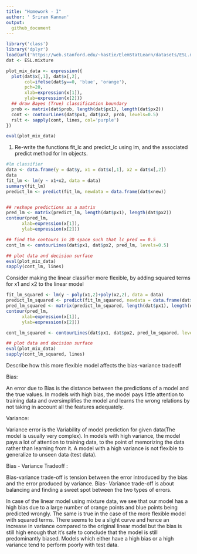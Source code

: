 ```yaml
---
title: "Homework - I"
author: ' Sriram Kannan'
output:
  github_document
---
```




```r
library('class')
library('dplyr')
load(url('https://web.stanford.edu/~hastie/ElemStatLearn/datasets/ESL.mixture.rda'))
dat <- ESL.mixture
```


```r
plot_mix_data <- expression({
  plot(dat$x[,1], dat$x[,2],
       col=ifelse(dat$y==0, 'blue', 'orange'),
       pch=20,
       xlab=expression(x[1]),
       ylab=expression(x[2]))
  ## draw Bayes (True) classification boundary
  prob <- matrix(dat$prob, length(dat$px1), length(dat$px2))
  cont <- contourLines(dat$px1, dat$px2, prob, levels=0.5)
  rslt <- sapply(cont, lines, col='purple')
})

eval(plot_mix_data)
```


1) Re-write the functions fit_lc and predict_lc using lm, and the associated predict method for lm objects.

```r
#lm classifier
data <- data.frame(y = dat$y, x1 = dat$x[,1], x2 = dat$x[,2])
data
fit_lm <- lm(y ~ x1+x2, data = data)
summary(fit_lm)
predict_lm <- predict(fit_lm, newdata = data.frame(dat$xnew))



```



```r
## reshape predictions as a matrix
pred_lm <- matrix(predict_lm, length(dat$px1), length(dat$px2))
contour(pred_lm,
      xlab=expression(x[1]),
      ylab=expression(x[2]))
```


```r
## find the contours in 2D space such that lc_pred == 0.5
cont_lm <- contourLines(dat$px1, dat$px2, pred_lm, levels=0.5)

## plot data and decision surface
eval(plot_mix_data)
sapply(cont_lm, lines)
```

Consider making the linear classifier more flexible, by adding squared terms for x1 and x2 to the linear model

```r
fit_lm_squared <- lm(y ~ poly(x1,2)+poly(x2,2), data = data)
predict_lm_squared <- predict(fit_lm_squared, newdata = data.frame(dat$xnew))
pred_lm_squared <- matrix(predict_lm_squared, length(dat$px1), length(dat$px2))
contour(pred_lm,
      xlab=expression(x[1]),
      ylab=expression(x[2]))

cont_lm_squared <- contourLines(dat$px1, dat$px2, pred_lm_squared, levels=0.5)

## plot data and decision surface
eval(plot_mix_data)
sapply(cont_lm_squared, lines)

```
Describe how this more flexible model affects the bias-variance tradeoff


Bias: 

An error due to Bias is the distance between the predictions of a model and the true values. In models with high bias, the model pays little attention to training data and oversimplifies the model and learns the wrong relations by not taking in account all the features adequately.

Variance: 

Variance error is the Variability of model prediction for given data(The model is usually very complex). In models with high variance, the model pays a lot of attention to training data, to the point of memorizing the data rather than learning from it. A model with a high variance is not flexible to generalize to unseen data (test data).

Bias - Variance Tradeoff : 

Bias-variance trade-off is tension between the error introduced by the bias and the error produced by variance. Bias- Variance trade-off is about balancing and finding a sweet spot between the two types of errors.

In case of the linear model using mixture data, we see that our model has a high bias due to a large number of orange points and blue points being predicted wrongly. The same is true in the case of the more flexible model with squared terms. There seems to be a slight curve and hence an increase in variance compared to the original linear model but the bias is still high enough that it's safe to conclude that the model is still predominantly biased. Models which either have a high bias or a high variance tend to perform poorly with test data. 
